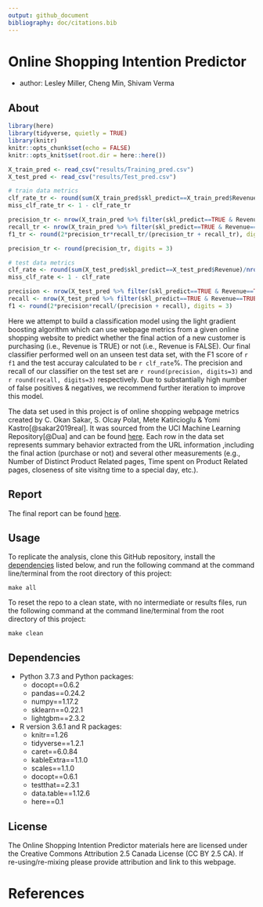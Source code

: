 ```yaml
---
output: github_document
bibliography: doc/citations.bib
---
```


# Online Shopping Intention Predictor
- author: Lesley Miller, Cheng Min, Shivam Verma

## About
```r
library(here)
library(tidyverse, quietly = TRUE)
library(knitr)
knitr::opts_chunk$set(echo = FALSE)
knitr::opts_knit$set(root.dir = here::here())
```

```r
X_train_pred <- read_csv("results/Training_pred.csv")
X_test_pred <- read_csv("results/Test_pred.csv")

# train data metrics
clf_rate_tr <- round(sum(X_train_pred$skl_predict==X_train_pred$Revenue)/nrow(X_train_pred), digits = 3)*100
miss_clf_rate_tr <- 1 - clf_rate_tr

precision_tr <- nrow(X_train_pred %>% filter(skl_predict==TRUE & Revenue==TRUE))/nrow(X_train_pred %>% filter(skl_predict==TRUE))
recall_tr <- nrow(X_train_pred %>% filter(skl_predict==TRUE & Revenue==TRUE))/nrow(X_train_pred %>% filter(Revenue==TRUE))
f1_tr <- round(2*precision_tr*recall_tr/(precision_tr + recall_tr), digits = 3)

precision_tr <- round(precision_tr, digits = 3)

# test data metrics
clf_rate <- round(sum(X_test_pred$skl_predict==X_test_pred$Revenue)/nrow(X_test_pred), digits = 3)*100
miss_clf_rate <- 1 - clf_rate

precision <- nrow(X_test_pred %>% filter(skl_predict==TRUE & Revenue==TRUE))/nrow(X_test_pred %>% filter(skl_predict==TRUE))
recall <- nrow(X_test_pred %>% filter(skl_predict==TRUE & Revenue==TRUE))/nrow(X_test_pred %>% filter(Revenue==TRUE))
f1 <- round(2*precision*recall/(precision + recall), digits = 3)

```

Here we attempt to build a classification model using the light gradient boosting algorithm which can use webpage metrics from a given online shopping website to predict whether the final action of a new customer is purchasing (i.e., Revenue is TRUE) or not (i.e., Revenue is FALSE). Our final classifier performed well on an unseen test data set, with the F1 score of `r f1` and the test accuray calculated to be `r clf_rate`%. The precision and recall of our classifier on the test set are `r round(precision, digits=3)` and `r round(recall, digits=3)` respectively. Due to substantially high number of false positives & negatives, we recommend further iteration to improve this model. 


The data set used in this project is of online shopping webpage metrics created by C. Okan Sakar, S. Olcay Polat, Mete Katircioglu & Yomi Kastro[@sakar2019real]. It was sourced from the UCI Machine Learning Repository[@Dua] and can be found [here](https://archive.ics.uci.edu/ml/datasets/Online+Shoppers+Purchasing+Intention+Dataset). Each row in the data set represents summary behavior extracted from the URL information ,including the final action (purchase or not) and several other measurements (e.g., Number of Distinct Product Related pages, Time spent on Product Related pages, closeness of site visitng time to a special day, etc.). 

## Report
The final report can be found [here](https://ubc-mds.github.io/DSCI522_309/doc/final_report.html).

## Usage

To replicate the analysis, clone this GitHub repository, install the [dependencies](#dependencies) listed below, and run the following command at the command line/terminal from the root directory of this project:

```
make all
```

To reset the repo to a clean state, with no intermediate or results files, run the following command at the command line/terminal from the root directory of this project:

```
make clean
```

## Dependencies
- Python 3.7.3 and Python packages:
  - docopt==0.6.2
  - pandas==0.24.2
  - numpy==1.17.2
  - sklearn==0.22.1
  - lightgbm==2.3.2
- R version 3.6.1 and R packages:
  - knitr==1.26
  - tidyverse==1.2.1
  - caret==6.0.84
  - kableExtra==1.1.0
  - scales==1.1.0
  - docopt==0.6.1
  - testthat==2.3.1
  - data.table==1.12.6
  - here==0.1
  
## License
The Online Shopping Intention Predictor materials here are licensed under the Creative Commons Attribution 2.5 Canada License (CC BY 2.5 CA). If re-using/re-mixing please provide attribution and link to this webpage.

# References